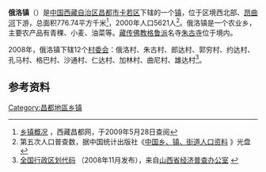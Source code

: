 {{中国乡级行政区
| 行政区全称 = 俄洛镇
| 景观照片文件名 =
| 景观照片描述 =
| 汉语拼音 =
| 通用拼音 =
| 注音符號 =
| 其它标音类型1 =
| 其它标音1 =
| 其它标音类型2 =
| 其它标音2 =
| 其它语言类型1 =
| 其它语言地名1 =
| 其它语言类型2 =
| 其它语言地名2 =
| 上级行政区 = [[西藏自治区|西藏自治区]][[昌都市|昌都市]][[卡若区|卡若区]]
| 行政区类别 = [[镇|镇]]
| 行政区划代码 = 542121101
| 地理坐标 = {{坐标|31.1848|97.0866|display=inline,title|scale:100000_region:CN}}
| 总面积 = 776.74[[平方千米|平方千米]]
| 户籍人口 = 
| 户籍人口年份 = 
| 常住人口 = 5621人
| 常住人口年份 =2000年
| 人口密度 = 
| 领导人职务1 =
| 领导人姓名1 =
| 领导人职务2 =
| 领导人姓名2 =
| 行政区划 = 12个[[村委会|村委会]]
| 官方网站 =
| 政府驻地 =
| 邮政编码 =
| 毗邻行政区 =
| 位置图文件名 =
| 位置图描述 =}}
'''俄洛镇'''（{{bo|z=འགུ་རོ་|w=agu ro}}）是[[中华人民共和国|中国]][[西藏自治区|西藏自治区]][[昌都市|昌都市]][[卡若区|卡若区]]下辖的一个[[镇|镇]]，位于区境西北部、[[昂曲河|昂曲河]]下游，总面积776.74平方千米<ref name="gk">[http://www.xzcd.com/changdu/changdu/xzgk.htm 乡镇概况] {{Wayback|url=http://www.xzcd.com/changdu/changdu/xzgk.htm |date=20071107035838 }}，西藏昌都网，于2009年5月28日查阅</ref>，2000年人口5621人<ref>第五次人口普查数，据中国统计出版社《[http://www.stats.gov.cn/tjshujia/dzcbw/t20050302_402232604.htm 中国乡、镇、街道人口资料] {{Wayback|url=http://www.stats.gov.cn/tjshujia/dzcbw/t20050302_402232604.htm |date=20081202052516 }}》光盘</ref>。俄洛镇是一个农业乡，主要农产品有青稞、小麦、油菜等。[[藏传佛教|藏传佛教]][[格鲁派|格鲁派]]名寺[[朱古寺|朱古寺]]位于境内。

2008年，俄洛镇下辖12个[[村委会|村委会]]：俄洛村、朱古村、郎达村、郭穷村、约达村、孔马村、格巴村、沙通村、仁达村、加林村、曲尼村、雄达村<ref>[http://www.sxjjpc.gov.cn/wjtz/200811070062_1_0.rar 全国行政区划代码] {{Wayback|url=http://www.sxjjpc.gov.cn/wjtz/200811070062_1_0.rar |date=20110707041746 }}（2008年11月发布），来自[http://www.sxjjpc.gov.cn/wjtz/200811070062.htm 山西省经济普查办公室] {{Wayback|url=http://www.sxjjpc.gov.cn/wjtz/200811070062.htm |date=20110707041839 }}</ref>。

== 参考资料 ==
{{註腳}}

{{昌都县行政区划}}
[[Category:昌都地區乡镇|Category:昌都地區乡镇]]